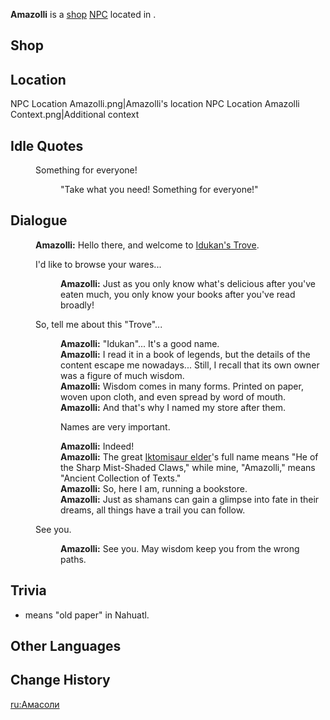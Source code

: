 {{Meta
<!-- Remove this template after adding the missing info -->
|missing_NPC_profile  = yes
}}
{{Character Infobox
|type             = Open-World NPC
|image            = NPC Amazolli.png
|realname         = <!-- Optional, if different from in-game name -->
|deceased         = <!-- Past (for deceased prior to events of the game) or free response -->
|region           = Natlan
|location         = Natlan
|affiliation      = Idukan's Trove
|affiliation2     = Masters of the Night-Wind
|title            = Owner, "Idukan's Trove"

|ancestry         = <!-- Clan/family -->
|father           = 
|mother           = 
|spouse           = 
|sibling          = 
|child            = 
|relative         = 

|voiceEN          = 
|voiceCN          = 
|voiceJP          = 
|voiceKR          = 
|dialoguereward   = 
}}
'''Amazolli''' is a [[shop]] [[NPC]] located in {{Location|"Masters of the Night-Wind"}}.
<!-- Following a certain dialogue branch for the first time gives the player AMOUNT_AS_WORD [[Item]]. -->

==Shop==
{{Shop/Header|total=1|vendor=Amazolli}}
{{Shop|Fires of Autumn Twilight|specific=Fires of Autumn Twilight (I)|1,500|1|total=1|type=Book}}
{{Shop|Fires of Autumn Twilight|specific=Fires of Autumn Twilight (II)|1,500|1|total=1|type=Book}}
{{Shop|Fires of Autumn Twilight|specific=Fires of Autumn Twilight (III)|1,500|1|total=1|type=Book}}
{{Shop|Men of Lithin|specific=Men of Lithin (I)|1,500|1|total=1|type=Book}}
{{Shop|Men of Lithin|specific=Men of Lithin (II)|1,500|1|total=1|type=Book}}
{{Shop|Men of Lithin|specific=Men of Lithin (III)|1,500|1|total=1|type=Book}}
{{Shop|Rangi Nui's End|1,500|1|total=1|type=Book}}
{{Shop|Kompore the Cunning|specific=Kompore the Cunning (I)|3,000|1|total=1|type=Book}}
{{Shop|Kompore the Cunning|specific=Kompore the Cunning (II)|3,000|1|total=1|type=Book}}
{{Shop|Kompore the Cunning|specific=Kompore the Cunning (III)|3,000|1|total=1|type=Book}}
{{Shop|Sundjatta's First Foray|specific=Sundjatta's First Foray (I)|3,000|1|total=1|type=Book}}
{{Shop|Sundjatta's First Foray|specific=Sundjatta's First Foray (II)|3,000|1|total=1|type=Book}}
{{Shop|Sundjatta's First Foray|specific=Sundjatta's First Foray (III)|3,000|1|total=1|type=Book}}
{{Shop/Footer|total=9,000}}

==Location==
<gallery>
NPC Location Amazolli.png|Amazolli's location
NPC Location Amazolli Context.png|Additional context
</gallery>
<!--
==Profile==
Detailed story/lore information goes here.
''(To be added.)''

===Appearance===
Keep appearance section short and concise. Limit to 2 paragraphs with 3-4 sentences each.
''(To be added.)''

==Quests and Events==
{{Quests and Events}}
-->
==Idle Quotes==
{{Dialogue Start}}
:{{DIcon|Idle}} Something for everyone!
::{{A|VO Amazolli 01.ogg}} "Take what you need! Something for everyone!"
{{Dialogue End}}

==Dialogue==
{{Dialogue Start}}
:'''Amazolli:''' Hello there, and welcome to [[Idukan's Trove]].
:{{DIcon|Shop}} I'd like to browse your wares...
::'''Amazolli:''' Just as you only know what's delicious after you've eaten much, you only know your books after you've read broadly!
:{{DIcon}} So, tell me about this "Trove"...
::'''Amazolli:''' "Idukan"... It's a good name.
::'''Amazolli:''' I read it in a book of legends, but the details of the content escape me nowadays... Still, I recall that its own owner was a figure of much wisdom.
::'''Amazolli:''' Wisdom comes in many forms. Printed on paper, woven upon cloth, and even spread by word of mouth.
::'''Amazolli:''' And that's why I named my store after them.
::{{DIcon}} Names are very important.
::'''Amazolli:''' Indeed!
::'''Amazolli:''' The great [[Tlapo|Iktomisaur elder]]'s full name means "He of the Sharp Mist-Shaded Claws," while mine, "Amazolli," means "Ancient Collection of Texts."
::'''Amazolli:''' So, here I am, running a bookstore.
::'''Amazolli:''' Just as shamans can gain a glimpse into fate in their dreams, all things have a trail you can follow.
:{{DIcon}} See you.
::'''Amazolli:''' See you. May wisdom keep you from the wrong paths.
{{Dialogue End}}

==Trivia==
* ''{{wt|amazolli|Amazolli}}'' means "old paper" in Nahuatl.

==Other Languages==
{{Other Languages|default_hidden=1
|en      = Amazolli
|zhs     = 阿马佐利
|zhs_rm  = Āmǎzuǒlì
|zht     = 阿馬佐利
|zht_rm  = Āmǎzuǒlì
|ja      = アマゾリ
|ja_rm   = Amazori
|ko      = 아마졸리
|es      = Amazolli
|fr      = Amazolli
|ru      = Амасоли
|th      = Amazolli
|vi      = Amazolli
|de      = Amazolli
|id      = Amazolli
|pt      = Amazolli
|tr      = Amazolli
|it      = Amazolli
}}

==Change History==
{{Change History|5.2}}
<!--
==References==
{{Reflist}}
-->

[[ru:Амасоли]]